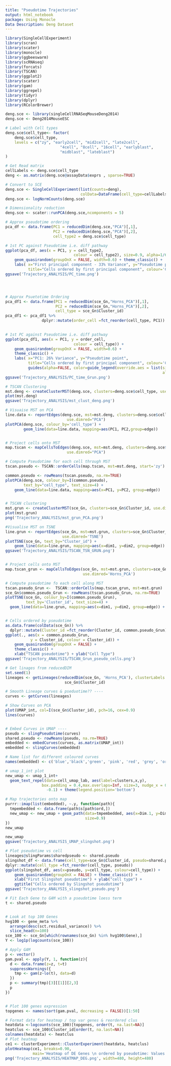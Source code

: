 ```yaml
---
title: "Pseudotime Trajectories"
output: html_notebook
package: Using Monocle
Data Description: Deng Dataset  
---
```

```r
library(SingleCellExperiment)
library(scran)
library(scater)
library(monocle)
library(ggbeeswarm)
library(scRNAseq)
library(forcats)
library(TSCAN)
library(ggplot2)
library(scater)
library(gam)
library(ggrepel)
library(tidyr)
library(dplyr)
library(RColorBrewer)

```



```r
deng.sce <- library(singleCellRNASeqMouseDeng2014)
deng.sce <- Deng2014MouseESC

# Label with Cell types 
deng.sce$cell_type<- factor(
    deng.sce$cell_type,
    levels = c("zy", "early2cell", "mid2cell", "late2cell",
                        "4cell", "8cell", "16cell", "earlyblast",
                        "midblast", "lateblast")
)

# Get Read matrix 
cellLabels <- deng.sce$cell_type
deng <- as.matrix(deng.sce@assayData$exprs , sparse=TRUE)

# Convert to SCE
deng.sce <- SingleCellExperiment(list(counts=deng), 
                                 colData=DataFrame(cell_type=cellLabels))
deng.sce <- logNormCounts(deng.sce)

# Dimensionality reduction
deng.sce <- scater::runPCA(deng.sce,ncomponents = 5)

# Approx pseudotime ordering 
pca_df <- data.frame(PC1 = reducedDim(deng.sce,"PCA")[,1],
                     PC2 = reducedDim(deng.sce,"PCA")[,2],
                     cell_type2 = deng.sce$cell_type)

# 1st PC against Pseudotime i.e. diff pathway 
ggplot(pca_df, aes(x = PC1, y = cell_type2, 
                              colour = cell_type2), size=0.9, alpha=1/6) +
    geom_quasirandom(groupOnX = FALSE, width=0.6) + theme_classic() +
    labs( x="First principal component - 33% Variance", y="Pseudotime point",
          title="Cells ordered by first principal component", colour='Cell Type')
ggsave('Trajectory_ANALYSIS/PC_time.png')





```

```r
# Approx Psuetotime Ordering 
pca_df1 <- data.frame(PC1 = reducedDim(sce_Gn,"Horns_PCA")[,1],
                      PC2 = reducedDim(sce_Gn,"Horns_PCA")[,2],
                      cell_type = sce_Gn$Cluster_id)
pca_df1 <- pca_df1 %>% 
                dplyr::mutate(order_cell =fct_reorder(cell_type, PC1))
              

# 1st PC against Pseudotime i.e. diff pathway 
ggplot(pca_df1, aes(x = PC1, y = order_cell, 
                              colour = cell_type)) +
    geom_quasirandom(groupOnX = FALSE, width=0.6) + 
    theme_classic() +
    labs( x="PC1: 26% Variance", y="Pseudotime point",
          title="Cells ordered by first principal component", colour='Cell Type') +
          guides(alpha=FALSE, color=guide_legend(override.aes = list(size=3, 
                                                                     alpha=1)))
ggsave('Trajectory_ANALYSIS/PC_time_Grun.png')


```


```r

# TSCAN Clustering 
mst.deng <- createClusterMST(deng.sce, clusters=deng.sce$cell_type, use.dimred='PCA')
plot(mst.deng)
ggsave('Trajectory_ANALYSIS/mst_clust_deng.png')

# Visuaise MST on PCA
line.data <- reportEdges(deng.sce, mst=mst.deng, clusters=deng.sce$cell_type, 
                           use.dimred="PCA")
plotPCA(deng.sce, colour_by='cell_type') + 
        geom_line(data=line.data, mapping=aes(PC1, PC2,group=edge))


# Project cells onto MST
map.tscan <- mapCellsToEdges(deng.sce, mst=mst.deng, clusters=deng.sce$cell_type, 
                           use.dimred="PCA")

# Compute Pseudotime for each cell through MST 
tscan.pseudo <- TSCAN::orderCells(map.tscan, mst=mst.deng, start='zy')

common.pseudo <- rowMeans(tscan.pseudo, na.rm=TRUE)
plotPCA(deng.sce, colour_by=I(common.pseudo), 
        text_by="cell_type", text_size=4) +
    geom_line(data=line.data, mapping=aes(x=PC1, y=PC2, group=edge))



```


```r

# TSCAN clustering
mst.grun <- createClusterMST(sce_Gn, clusters=sce_Gn$Cluster_id, use.dimred='Horns_PCA')
plot(mst.grun)
png('Trajectory_ANALYSIS/mst_grun_PCA.png')

#Visualise MST on TSNE
line.grun <- reportEdges(sce_Gn, mst=mst.grun, clusters=sce_Gn$Cluster_id, 
                         use.dimred='TSNE')
plotTSNE(sce_Gn, text_by="Cluster_id") +
    geom_line(data=line.grun, mapping=aes(x=dim1, y=dim2, group=edge))
ggsave('Trajectory_ANALYSIS/TSCAN_TSN_GRUN.png')


# Project cells onto MST 
map.tscan_grun <- mapCellsToEdges(sce_Gn, mst=mst.grun, clusters=sce_Gn$Cluster_id,
                                  use.dimred='Horns_PCA')

# Compute pseudotime fo each cell along MST 
tscan.pseudo_Grun <-  TSCAN::orderCells(map.tscan_grun, mst=mst.grun)
sce_Gn$common.pseudo_Grun <- rowMeans(tscan.pseudo_Grun, na.rm=TRUE)
plotTSNE(sce_Gn, colour_by=I(common.pseudo_Grun), 
         text_by='Cluster_id', text_size=4) + 
  geom_line(data=line.grun, mapping=aes(x=dim1, y=dim2, group=edge)) + coord_fixed(1)


# Cells ordered by pseudotime 
as.data.frame(colData(sce_Gn)) %>% 
  dplyr::mutate(Cluster_id =fct_reorder(Cluster_id, common.pseudo_Grun)) %>% 
ggplot(., aes(x = common.pseudo_Grun, 
           y = Cluster_id, colour = Cluster_id)) +
    geom_quasirandom(groupOnX = FALSE) + 
    theme_classic() +
    xlab("TSCAN pseudotime") + ylab("Cell Type")
ggsave('Trajectory_ANALYSIS/TSCAN_Grun_pseudo_cells.png')


```


```r

# Get linages from reducedDIM
set.seed(1)
lineages <- getLineages(reducedDim(sce_Gn, 'Horns_PCA'), clusterLabels = 
                          sce_Gn$Cluster_id)

# Smooth Lineage curves & pseduotime?? ----
curves <- getCurves(lineages)

# Show Curves on PCA
plot(UMAP_int, col=I(sce_Gn$Cluster_id), pch=16, cex=0.9)
lines(curves)


# Embed Curves in UMAP ---- 
pseudo <- slingPseudotime(curves)
shared.pseudo <- rowMeans(pseudo, na.rm=TRUE)
embedded <- embedCurves(curves, as.matrix(UMAP_int))
embedded <- slingCurves(embedded)

# Name list for different coloured curves 
names(embedded) <- c('blue','black','green', 'pink', 'red', 'grey', 'orange')

# umap_1_int plot
new_umap <- umap_1_int+ 
  geom_text_repel(data=cell_umap_lab, aes(label=clusters,x,y),
                box.padding = 0.4,max.overlaps=Inf, size=3, nudge_x = 0.2, nudge_y = 
                  -0.1) + theme(legend.position='bottom')

# Map trajectories onto map 
purrr::imap(list(embedded), ~.y, function(path){
  tmpembedded <- data.frame(path$s[path$ord,])
  new_umap <- new_umap + geom_path(data=tmpembedded, aes(x=Dim.1, y=Dim.2), colour=.y, 
                                   size=0.9)
})
new_umap

new_umap
ggsave('Trajectory_ANALYSIS_UMAP_slingshot.png')

# Plot pseudotime vs cell 
lineages@slingParams$sharedpseudo <- shared.pseudo
slingshot_df <- data.frame(cell_type=sce_Gn$Cluster_id, pseudo=shared.pseudo) %>% 
dplyr::mutate(cell_type =fct_reorder(cell_type, pseudo))
ggplot(slingshot_df, aes(x=pseudo, y=cell_type, colour=cell_type)) +
    geom_quasirandom(groupOnX = FALSE) + theme_classic() +
    xlab("First Slingshot pseudotime") + ylab("cell type") +
    ggtitle("Cells ordered by Slingshot pseudotime")
ggsave('Trajectory_ANALYSIS_slingshot_pseudo.png')

```

```r
# Fit Each Gene to GAM with a pseudotime loess term
t <- shared.pseudo


# Look at top 100 Genes 
hvg100 <- gene_meta %>% 
  arrange(desc(sct.residual_variance)) %>% 
  slice_head(n=100)
sce_100 <- sce_Gn[which(rownames(sce_Gn) %in% hvg100$Gene),]
Y <- log1p(logcounts(sce_100))

# Apply GAM
p <- vector()
gam.pval <- apply(Y, 1, function(z){
  d <- data.frame(z=z, t=t)
  suppressWarnings({
    tmp <- gam(z~lo(t), data=d)
  })
  p <- summary(tmp)[3][[1]][2,3]
  p
})


# Plot 100 genes expression
topgenes <- names(sort(gam.pval, decreasing = FALSE))[1:50]

# Format data for heatmap / top var genes & reordered clus
heatdata <-logcounts(sce_100)[topgenes, order(t, na.last=NA)]
heatclus <- sce_100$Cluster_id[order(t, na.last=NA)]
colnames(heatdata) <- heatclus
# Plot heatmap
ce1 <- clusterExperiment::ClusterExperiment(heatdata, heatclus)
plotHeatmap(ce1, breaks=0.90,
            main='Heatmap of DE Genes \n ordered by pseudotime: Values \n capped at 0.9 Quantile of max value', clusterSamplesData='primary')
png('Trajectory_ANALYSIS/HEATMAP_DEG.png', width=480, height=480)

```

